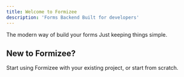```yaml
---
title: Welcome to Formizee
description: 'Forms Backend Built for developers'
---
```


The modern way of build your forms
Just keeping things simple.

## New to Formizee?
Start using Formizee with your existing project, or start from scratch.
